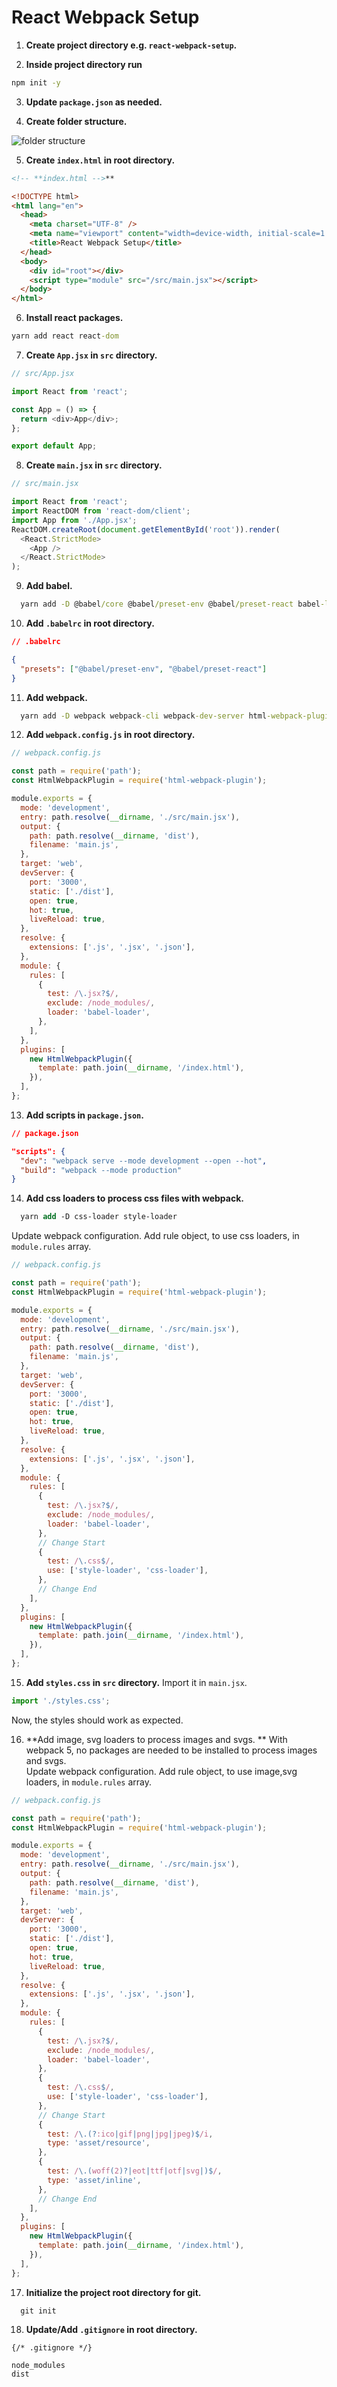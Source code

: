 
<Meta title="Notes/React Webpack Setup" />

# React Webpack Setup

1. **Create project directory e.g. `react-webpack-setup`.**

2. **Inside project directory run**

```cmd
npm init -y
```

3. **Update `package.json` as needed.**

4. **Create folder structure.**

<img src={FolderStructure} alt="folder structure" />

5. **Create `index.html` in root directory.**

```html
<!-- **index.html -->**

<!DOCTYPE html>
<html lang="en">
  <head>
    <meta charset="UTF-8" />
    <meta name="viewport" content="width=device-width, initial-scale=1.0" />
    <title>React Webpack Setup</title>
  </head>
  <body>
    <div id="root"></div>
    <script type="module" src="/src/main.jsx"></script>
  </body>
</html>
```

6. **Install react packages.**

```cmd
yarn add react react-dom
```

7. **Create `App.jsx` in `src` directory.**

```js
// src/App.jsx

import React from 'react';

const App = () => {
  return <div>App</div>;
};

export default App;
```

8. **Create `main.jsx` in `src` directory.**

```js
// src/main.jsx

import React from 'react';
import ReactDOM from 'react-dom/client';
import App from './App.jsx';
ReactDOM.createRoot(document.getElementById('root')).render(
  <React.StrictMode>
    <App />
  </React.StrictMode>
);
```

9. **Add babel.**

```cmd
  yarn add -D @babel/core @babel/preset-env @babel/preset-react babel-loader
```

10. **Add `.babelrc` in root directory.**

```json
// .babelrc

{
  "presets": ["@babel/preset-env", "@babel/preset-react"]
}
```

11. **Add webpack.**

```cmd
  yarn add -D webpack webpack-cli webpack-dev-server html-webpack-plugin
```

12. **Add `webpack.config.js` in root directory.**

```js
// webpack.config.js

const path = require('path');
const HtmlWebpackPlugin = require('html-webpack-plugin');

module.exports = {
  mode: 'development',
  entry: path.resolve(__dirname, './src/main.jsx'),
  output: {
    path: path.resolve(__dirname, 'dist'),
    filename: 'main.js',
  },
  target: 'web',
  devServer: {
    port: '3000',
    static: ['./dist'],
    open: true,
    hot: true,
    liveReload: true,
  },
  resolve: {
    extensions: ['.js', '.jsx', '.json'],
  },
  module: {
    rules: [
      {
        test: /\.jsx?$/,
        exclude: /node_modules/,
        loader: 'babel-loader',
      },
    ],
  },
  plugins: [
    new HtmlWebpackPlugin({
      template: path.join(__dirname, '/index.html'),
    }),
  ],
};
```

13. **Add scripts in `package.json`.**

```json
// package.json

"scripts": {
  "dev": "webpack serve --mode development --open --hot",
  "build": "webpack --mode production"
}
```

14. **Add css loaders to process css files with webpack.**

```ps
  yarn add -D css-loader style-loader
```

Update webpack configuration. Add rule object, to use css loaders, in `module.rules` array.

```js
// webpack.config.js

const path = require('path');
const HtmlWebpackPlugin = require('html-webpack-plugin');

module.exports = {
  mode: 'development',
  entry: path.resolve(__dirname, './src/main.jsx'),
  output: {
    path: path.resolve(__dirname, 'dist'),
    filename: 'main.js',
  },
  target: 'web',
  devServer: {
    port: '3000',
    static: ['./dist'],
    open: true,
    hot: true,
    liveReload: true,
  },
  resolve: {
    extensions: ['.js', '.jsx', '.json'],
  },
  module: {
    rules: [
      {
        test: /\.jsx?$/,
        exclude: /node_modules/,
        loader: 'babel-loader',
      },
      // Change Start
      {
        test: /\.css$/,
        use: ['style-loader', 'css-loader'],
      },
      // Change End
    ],
  },
  plugins: [
    new HtmlWebpackPlugin({
      template: path.join(__dirname, '/index.html'),
    }),
  ],
};
```

15. **Add `styles.css` in `src` directory.**
    Import it in `main.jsx`.

```jsx
import './styles.css';
```

Now, the styles should work as expected.

16. **Add image, svg loaders to process images and svgs. **
    With webpack 5, no packages are needed to be installed to process images and svgs.  
    Update webpack configuration. Add rule object, to use image,svg loaders, in `module.rules` array.

```js
// webpack.config.js

const path = require('path');
const HtmlWebpackPlugin = require('html-webpack-plugin');

module.exports = {
  mode: 'development',
  entry: path.resolve(__dirname, './src/main.jsx'),
  output: {
    path: path.resolve(__dirname, 'dist'),
    filename: 'main.js',
  },
  target: 'web',
  devServer: {
    port: '3000',
    static: ['./dist'],
    open: true,
    hot: true,
    liveReload: true,
  },
  resolve: {
    extensions: ['.js', '.jsx', '.json'],
  },
  module: {
    rules: [
      {
        test: /\.jsx?$/,
        exclude: /node_modules/,
        loader: 'babel-loader',
      },
      {
        test: /\.css$/,
        use: ['style-loader', 'css-loader'],
      },
      // Change Start
      {
        test: /\.(?:ico|gif|png|jpg|jpeg)$/i,
        type: 'asset/resource',
      },
      {
        test: /\.(woff(2)?|eot|ttf|otf|svg|)$/,
        type: 'asset/inline',
      },
      // Change End
    ],
  },
  plugins: [
    new HtmlWebpackPlugin({
      template: path.join(__dirname, '/index.html'),
    }),
  ],
};
```

17. **Initialize the project root directory for git.**

```cmd
  git init
```

18. **Update/Add `.gitignore` in root directory.**

```git
{/* .gitignore */}

node_modules
dist
```

